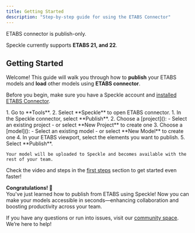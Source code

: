 ```yaml
---
title: Getting Started  
description: "Step-by-step guide for using the ETABS Connector"
---
```

<Note>ETABS connector is publish-only.</Note>

<Info>Speckle currently supports **ETABS 21, and 22**.</Info>

## Getting Started

Welcome! This guide will walk you through how to **publish** your ETABS models and **load** other models using **ETABS connector**.

<Note> Before you begin, make sure you have a Speckle account and [installed ETABS Connector](http://localhost:3000/connectors/installation).</Note>

<Steps>
  <Step title="Open ETABS connector">
    1. Go to **Tools**.
    2. Select **Speckle** to open ETABS connector.
  </Step>

  <Step title="Publish to Speckle">
    1. In the Speckle connector, select **Publish**.
    2. Choose a [project]():
        - Select an existing project
        - or select **New Project** to create one
    3. Choose a [model]():
        - Select an existing model
        - or select **New Model** to create one
    4. In your ETABS viewport, select the elements you want to publish.
    5. Select **Publish**.
    
    Your model will be uploaded to Speckle and becomes available with the rest of your team.
  </Step>
</Steps>

<Tip> Check the video and steps in the [first steps](/get-started/quickstart.mdx) section to get started even faster!</Tip>

**Congratulations! 🥳**  
You've just learned how to publish from ETABS using Speckle! Now you can make your models accessible in seconds—enhancing collaboration and boosting productivity across your team.

<Info> If you have any questions or run into issues, visit our [community space](https://speckle.community/). We’re here to help!</Info>


<LearnMore />
